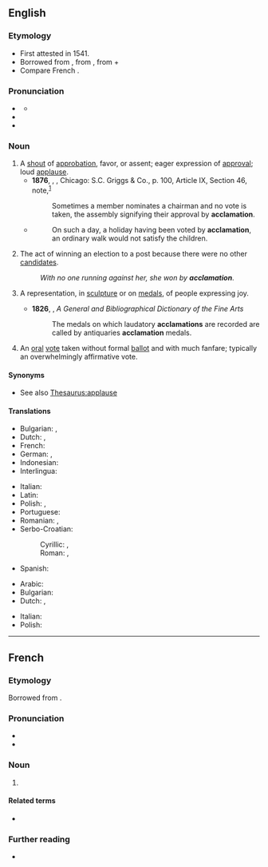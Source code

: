 ==English==

===Etymology===
{{root|en|ine-pro|*kelh₁-}}
* First attested in 1541.
* Borrowed from {{bor|en|la|acclāmātiō|acclāmātiō, acclāmātiōnis|calling, exclamation, shout of approval}}, from {{m|la|acclamo||shout approval or disapproval of, shout out at}}, from {{m|la|ad||toward}} + {{m|la|clamo||cry out}}
* Compare French {{m|fr|acclamation}}.

===Pronunciation===
* {{a|US}} {{IPA|en|/æk.lə.ˈmeɪ.ʃən/}}
** {{audio|en|LL-Q1860 (eng)-Vealhurl-acclamation.wav|Audio (UK)}}
* {{rhymes|en|eɪʃən|s=4}}
* {{homophones|en|acclimation}}

===Noun===
{{en-noun|~}}

# A [[shout]] of [[approbation]], favor, or assent; eager expression of [[approval]]; loud [[applause]].
#* '''1876''', {{w|Henry Martyn Robert}}, ''{{w|Robert’s Rules of Order}}'', Chicago: S.C. Griggs & Co., p. 100, Article IX, Section 46, note,<sup>[http://www.gutenberg.org/cache/epub/9097/pg9097-images.html]</sup>
#*: Sometimes a member nominates a chairman and no vote is taken, the assembly signifying their approval by '''acclamation'''.
#* {{RQ:Southey More}}
#*: On such a day, a holiday having been voted by '''acclamation''', an ordinary walk would not satisfy the children.
# The act of winning an election to a post because there were no other [[candidate]]s.
#: ''With no one running against her, she won by '''acclamation'''''.
# {{lb|en|art}} A representation, in [[sculpture]] or on [[medals]], of people expressing joy.
#* '''1826''', {{w|James Elmes}}, ''A General and Bibliographical Dictionary of the Fine Arts''
#*: The medals on which laudatory '''acclamations''' are recorded are called by antiquaries '''acclamation''' medals.
# {{lb|en|political}} An [[oral]] [[vote]] taken without formal [[ballot]] and with much fanfare; typically an overwhelmingly affirmative vote.

====Synonyms====
* See also [[Thesaurus:applause]]

====Translations====
{{trans-top|applause}}
* Bulgarian: {{t|bg|приветстване}}, {{t|bg|аплодисменти}}
* Dutch: {{t+|nl|gejuich}}, {{t+|nl|acclamatie}}
* French: {{t+|fr|acclamation}}
* German: {{t|de|Zuruf}}, {{t+|de| Akklamation|f}}
* Indonesian: {{t+|id|aklamasi}}
* Interlingua: {{t|ia|acclamation}}
{{trans-mid}}
* Italian: {{t+|it|acclamazione|f}}
* Latin: {{t|la|acclāmātiō|f}}
* Polish: {{t+|pl|poklask|m}}, {{t+|pl|aklamacja|f}} {{qualifier|archaic}}
* Portuguese: {{t+|pt|aclamação|f}}
* Romanian: {{t+|ro|aclamare}}, {{t+|ro|aclamație}}
* Serbo-Croatian:
*: Cyrillic: {{t|sh|клицање}}, {{t|sh|аклама́ција}}
*: Roman: {{t|sh|klicanje}}, {{t+|sh|aklamácija|f}}
* Spanish: {{t+|es|aclamación}}
{{trans-bottom}}

{{trans-top|election of a standby}}
* Arabic: {{t|ar|تَزْكِية|f}}
* Bulgarian: {{t+|bg|провъзгласяване}}
* Dutch: {{t-check|nl|zonder hoofdelijke stemming}}, {{t-check|nl|met algemene instemming}} <!-- link as t-SOP if non-idiomatic; put marked word in |alt=; see [[User:Kephir/gadgets/xte#Translation_fixing]] -->
{{trans-mid}}
* Italian: {{t+|it|acclamazione|f}}
* Polish: {{t+|pl|aklamacja|f}}
{{trans-bottom}}

{{trans-top|antique}}
{{trans-mid}}
{{trans-bottom}}

----

==French==

===Etymology===
{{root|fr|ine-pro|*kelh₁-}}
Borrowed from {{bor|fr|la|acclāmātiō|acclāmātiō, acclāmātiōnem}}.

===Pronunciation===
* {{fr-IPA}}
* {{audio|fr|Fr-acclamation.ogg|Audio}}

===Noun===
{{fr-noun|f}}

# {{l|en|acclamation}}

====Related terms====
* {{l|fr|acclamer}}

===Further reading===
* {{R:TLFi}}